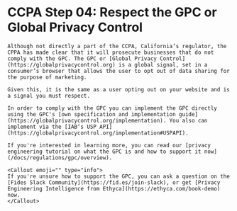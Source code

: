
# CCPA Step 04: Respect the GPC or Global Privacy Control

    Although not directly a part of the CCPA, California’s regulator, the CPPA has made clear that it will prosecute businesses that do not comply with the GPC. The GPC or [Global Privacy Control](https://globalprivacycontrol.org) is a global signal, set in a consumer’s browser that allows the user to opt out of data sharing for the purpose of marketing.

    Given this, it is the same as a user opting out on your website and is a signal you must respect. 

    In order to comply with the GPC you can implement the GPC directly using the GPC's [own specification and implementation guide](https://globalprivacycontrol.org/implementation). You also can implement via the [IAB’s USP API](https://globalprivacycontrol.org/implementation#USPAPI). 

    If you're interested in learning more, you can read our [privacy engineering tutorial on what the GPC is and how to support it now](/docs/regulations/gpc/overview).

    <Callout emoji="" type="info">
    If you're unsure how to support the GPC, you can ask a question on the [Fides Slack Community](https://fid.es/join-slack), or get [Privacy Engineering Intelligence from Ethyca](https://ethyca.com/book-demo) now.
    </Callout>


